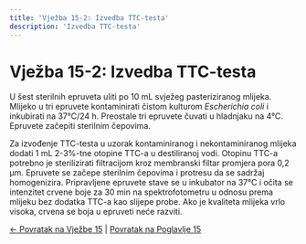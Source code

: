 ```yaml
---
title: 'Vježba 15-2: Izvedba TTC-testa'
description: 'Izvedba TTC-testa'
---
```


# Vježba 15-2: Izvedba TTC-testa

U šest sterilnih epruveta uliti po 10 mL svježeg pasteriziranog mlijeka. Mlijeko u tri epruvete kontaminirati čistom kulturom *Escherichia coli* i inkubirati na 37°C/24 h. Preostale tri epruvete čuvati u hladnjaku na 4°C. Epruvete začepiti sterilnim čepovima.

Za izvođenje TTC-testa u uzorak kontaminiranog i nekontaminiranog mlijeka dodati 1 mL 2-3%-tne otopine TTC-a u destiliranoj vodi. Otopinu TTC-a potrebno je sterilizirati filtracijom kroz membranski filtar promjera pora 0,2 μm. Epruvete se začepe sterilnim čepovima i protresu da se sadržaj homogenizira. Pripravljene epruvete stave se u inkubator na 37°C i očita se intenzitet crvene boje za 30 min na spektrofotometru u odnosu prema mlijeku bez dodatka TTC-a kao slijepe probe. Ako je kvaliteta mlijeka vrlo visoka, crvena se boja u epruveti neće razviti.

[← Povratak na Vježbe 15](../vjezbe-15) | [Povratak na Poglavlje 15](/poglavlje-15/)
